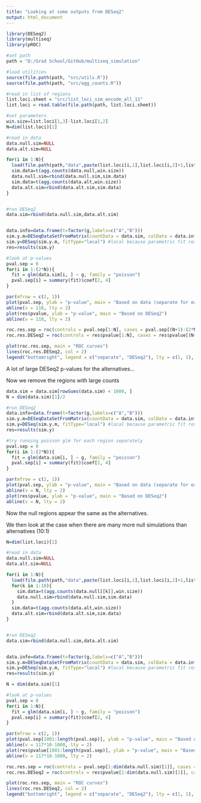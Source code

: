 ```yaml
---
title: "Looking at some outputs from DESeq2"
output: html_document
---
```


```r
library(DESeq2)
library(multiseq)
library(pROC)

#set path
path = "D:/Grad School/GitHub/multiseq_simulation"

#load utilities
source(file.path(path, "src/utils.R"))
source(file.path(path, "src/agg_counts.R"))

#read in list of regions
list.loci.sheet = "src/list_loci_sim_encode_all_11"
list.loci = read.table(file.path(path, list.loci.sheet))

#set parameters
win.size=list.loci[1,3]-list.loci[1,2]
N=dim(list.loci)[1]

#read in data
data.null.sim=NULL
data.alt.sim=NULL

for(i in 1:N){
  load(file.path(path,"data",paste(list.loci[i,1],list.loci[i,2]+1,list.loci[i,3],sep="."),"sim_res.Robj"))
  sim.data=t(agg.counts(data.null,win.size))
  data.null.sim=rbind(data.null.sim,sim.data)
  sim.data=t(agg.counts(data.alt,win.size))
  data.alt.sim=rbind(data.alt.sim,sim.data)
}


#run DESeq2
data.sim=rbind(data.null.sim,data.alt.sim)


data.info=data.frame(t=factor(g,labels=c("A","B")))
sim.y.m=DESeqDataSetFromMatrix(countData = data.sim, colData = data.info, design = formula(~t))
sim.y=DESeq(sim.y.m, fitType="local") #local because parametric fit results in warning
res=results(sim.y)
```


```r
#look at p-values
pval.sep = 0
for(i in 1:(2*N)){
  fit = glm(data.sim[i, ] ~ g, family = "poisson")
  pval.sep[i] = summary(fit)$coef[2, 4]
}

par(mfrow = c(2, 1))
plot(pval.sep, ylab = "p-value", main = "Based on data (separate for each region)")
abline(v = 118, lty = 2)
plot(res$pvalue, ylab = "p-value", main = "Based on DESeq2")
abline(v = 118, lty = 2)
```

```r
roc.res.sep = roc(controls = pval.sep[1:N], cases = pval.sep[(N+1):(2*N)])
roc.res.DESeq2 = roc(controls = res$pvalue[1:N], cases = res$pvalue[(N+1):(2*N)])

plot(roc.res.sep, main = "ROC curves")
lines(roc.res.DESeq2, col = 2)
legend("bottomright", legend = c("separate", "DESeq2"), lty = c(1, 1), col = 1:2)
```

A lot of large DESeq2 p-values for the alternatives...

Now we remove the regions with large counts

```r
data.sim = data.sim[rowSums(data.sim) < 1000, ]
N = dim(data.sim)[1]/2

#run DESeq2
data.info=data.frame(t=factor(g,labels=c("A","B")))
sim.y.m=DESeqDataSetFromMatrix(countData = data.sim, colData = data.info, design = formula(~t))
sim.y=DESeq(sim.y.m, fitType="local") #local because parametric fit results in warning
res=results(sim.y)
```


```r
#try running poisson glm for each region separately
pval.sep = 0
for(i in 1:(2*N)){
  fit = glm(data.sim[i, ] ~ g, family = "poisson")
  pval.sep[i] = summary(fit)$coef[2, 4]
}

par(mfrow = c(2, 1))
plot(pval.sep, ylab = "p-value", main = "Based on data (separate for each region)")
abline(v = N, lty = 2)
plot(res$pvalue, ylab = "p-value", main = "Based on DESeq2")
abline(v = N, lty = 2)
```

Now the null regions appear the same as the alternatives.


We then look at the case when there are many more null simulations than alternatives (10:1)

```r
N=dim(list.loci)[1]

#read in data
data.null.sim=NULL
data.alt.sim=NULL

for(i in 1:N){
  load(file.path(path,"data",paste(list.loci[i,1],list.loci[i,2]+1,list.loci[i,3],sep="."),"sim_res_many_null.Robj"))
  for(k in 1:10){
    sim.data=t(agg.counts(data.null[[k]],win.size))
    data.null.sim=rbind(data.null.sim,sim.data)
  }
  sim.data=t(agg.counts(data.alt,win.size))
  data.alt.sim=rbind(data.alt.sim,sim.data)
}


#run DESeq2
data.sim=rbind(data.null.sim,data.alt.sim)


data.info=data.frame(t=factor(g,labels=c("A","B")))
sim.y.m=DESeqDataSetFromMatrix(countData = data.sim, colData = data.info, design = formula(~t))
sim.y=DESeq(sim.y.m, fitType="local") #local because parametric fit results in warning
res=results(sim.y)

```


```r
N = dim(data.sim)[1]

#look at p-values
pval.sep = 0
for(i in 1:N){
  fit = glm(data.sim[i, ] ~ g, family = "poisson")
  pval.sep[i] = summary(fit)$coef[2, 4]
}

par(mfrow = c(2, 1))
plot(pval.sep[1001:length(pval.sep)], ylab = "p-value", main = "Based on data (separate for each region)")
abline(v = 117*10-1000, lty = 2)
plot(res$pvalue[1001:length(pval.sep)], ylab = "p-value", main = "Based on DESeq2")
abline(v = 117*10-1000, lty = 2)
```


```r
roc.res.sep = roc(controls = pval.sep[1:dim(data.null.sim)[1]], cases = pval.sep[(dim(data.null.sim)[1]+1):N])
roc.res.DESeq2 = roc(controls = res$pvalue[1:dim(data.null.sim)[1]], cases = res$pvalue[(dim(data.null.sim)[1]+1):N])

plot(roc.res.sep, main = "ROC curves")
lines(roc.res.DESeq2, col = 2)
legend("bottomright", legend = c("separate", "DESeq2"), lty = c(1, 1), col = 1:2)
```